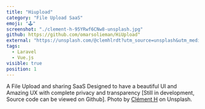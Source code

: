 ```yaml
---
title: "Hiupload"
category: "File Upload SaaS"
emoji: "🕹️"
screenshot: "./clement-h-95YRwf6CNw8-unsplash.jpg"
github: https://github.com/omarsolieman/HiUpload"
external: "https://unsplash.com/@clemhlrdt?utm_source=unsplash&utm_medium=referral&utm_content=creditCopyText"
tags:
  - Laravel
  - Vue.js
visible: true
position: 1
---
```


A File Upload and sharing SaaS Designed to have a beautiful UI and Amazing UX with complete privacy and transparency [Still in development, Source code can be viewed on Github]. Photo by <a href="https://unsplash.com/@clemhlrdt?utm_source=unsplash&utm_medium=referral&utm_content=creditCopyText" target="_blank" rel="nofollow noopener noreferrer" aria-label="External Link">Clément H</a> on Unsplash.
